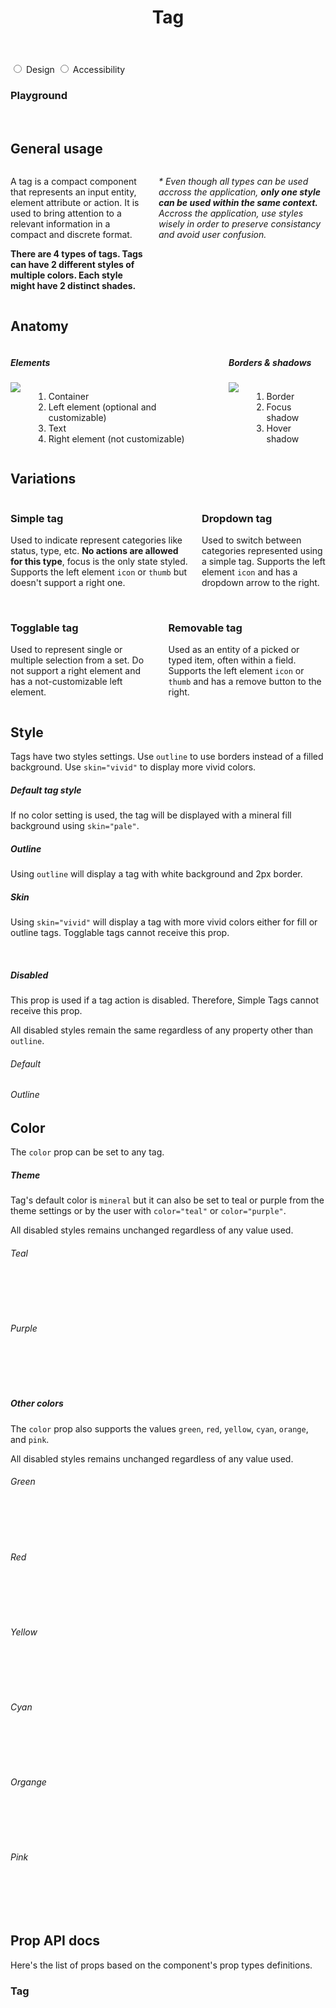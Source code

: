 

<Meta title="Components / Tag" component={Tag} />

<header className="docs-title docs-title--with-tab">
  <div>
    <h1 class="docs-title__text">Tag</h1>
  </div>
</header>

<nav className="docs-content">
  <div class="simple-tab-wrapper"></div>
  <input className="simple-tab" type="radio" name="colors-tab" id="tab1" defaultChecked/>
  <label htmlFor="tab1">Design</label>

  <input className="simple-tab" type="radio" name="colors-tab" id="tab2" />
  <label htmlFor="tab2">Accessibility</label>
</nav>

### Playground
  <Preview>
    <Story name="InteractiveDemo">
      <Fragment>
        <SimpleTagPlayground />
        <br />
        <TogglableTagPlayground />
      </Fragment>
    </Story>
  </Preview>

<div class="simple-tab__content content1">
  <h2>General usage</h2>
  <div class="columns">
    <div class="column">
      <p>A tag is a compact component that represents an input entity, element attribute or action. It is used to bring attention to a relevant information in a compact and discrete format.</p> 
      <p><strong>There are 4 types of tags. Tags can have 2 different styles of multiple colors. Each style might have 2 distinct shades.</strong></p>
    </div>
    <div class="column">
      <p><em>* Even though all types can be used accross the application, <strong>only one style can be used within the same context.</strong> Accross the application, use styles wisely in order to preserve consistancy and avoid user confusion.</em></p>
    </div>
  </div>
  <h2>Anatomy</h2>
  <div class="columns">
    <div class="column">
      <h5>Elements</h5>
      <div class="columns">
        <div class="column is-half">
          <img src="docs/tag/anatomy.png"/>
        </div>
        <div class="column is-half">
          <ol>
            <li>Container</li>
            <li>Left element (optional and customizable)</li>
            <li>Text</li>
            <li>Right element (not customizable)</li>
          </ol>
        </div>
      </div>
    </div>
    <div class="column">
      <h5>Borders & shadows</h5>
      <div class="columns">
        <div class="column is-half">
          <img src="docs/tag/borders.png"/>
        </div>
        <div class="column is-half">
          <ol>
            <li>Border</li>
            <li>Focus shadow</li>
            <li>Hover shadow</li>
          </ol>
        </div>
      </div>
    </div>
  </div>
  <h2>Variations</h2>
  <div>
    <div class="columns">
      <div class="column">
        <h3>Simple tag</h3>
        <p>Used to indicate represent categories like status, type, etc. <strong>No actions are allowed for this type</strong>, focus is the only state styled. Supports the left element <code>icon</code> or <code>thumb</code> but doesn't support a right one.</p>
        <SimpleTag text="Simple tag" />
        <SimpleTag text="Simple tag" icon="calendar" />
        <SimpleTag text="Simple tag" thumbSrc="https://avatars3.githubusercontent.com/u/1887591?s=400&u=ba45b6433752099210bf180b4448fb82e015c3a8&v=4" />
      </div>
      <div class="column">
        <h3>Dropdown tag</h3>
        <p>Used to switch between categories represented using a simple tag. Supports the left element <code>icon</code> and has a dropdown arrow to the right.<br /><br /></p>
        <Tag text="Dropdown" dropdown />
        <Tag text="Dropdown" dropdown icon="calendar" />
      </div>
    </div>
    <div class="columns">
      <div class="column">
        <h3>Togglable tag</h3>
        <p>Used to represent single or multiple selection from a set. Do not support a right element and has a not-customizable left element.</p>
        <TogglableTag text="Togglable unselected" type="togglable" />
        <TogglableTag text="Togglable selected" type="togglable" selected />
      </div>
      <div class="column">
        <h3>Removable tag</h3>
        <p>Used as an entity of a picked or typed item, often within a field. Supports the left element <code>icon</code> or <code>thumb</code> and has a remove button to the right.</p>
        <Tag text="Removable" removable />
        <Tag text="Removable" removable icon="calendar" />
        <Tag text="Removable" removable thumbSrc="https://avatars3.githubusercontent.com/u/1887591?s=400&u=ba45b6433752099210bf180b4448fb82e015c3a8&v=4" />
      </div>
    </div>
  </div>
</div>

## Style

Tags have two styles settings. Use `outline` to use borders instead of a filled background. Use `skin="vivid"` to display more vivid colors.

##### Default tag style
If no color setting is used, the tag will be displayed with a mineral fill background using `skin="pale"`.

<Preview>
  <Story name="Fill sample">
    <Fragment>
      <SimpleTag text="Simple tag" />
      <SimpleTag text="Simple tag" icon="calendar" />
      <SimpleTag text="Simple tag" thumbSrc="https://avatars3.githubusercontent.com/u/1887591?s=400&u=ba45b6433752099210bf180b4448fb82e015c3a8&v=4" />
      <TogglableTag text="Togglable" type="togglable" />
      <TogglableTag text="Togg. selected" type="togglable" selected />
      <Tag text="Dropdown" dropdown />
      <Tag text="Removable" removable />
    </Fragment>
  </Story>
</Preview>

##### Outline
Using `outline` will display a tag with white background and 2px border.

<Preview>
  <Story name="Outline sample">
    <Fragment>
      <SimpleTag outline text="Simple tag" />
      <SimpleTag outline text="Simple tag" icon="calendar" />
      <SimpleTag outline text="Simple tag" thumbSrc="https://avatars3.githubusercontent.com/u/1887591?s=400&u=ba45b6433752099210bf180b4448fb82e015c3a8&v=4" />
      <TogglableTag outline text="Togglable" type="togglable" />
      <TogglableTag outline text="Togg. selected" type="togglable" selected />
      <Tag outline text="Dropdown" dropdown />
      <Tag outline text="Removable" removable />
    </Fragment>
  </Story>
</Preview>

##### Skin
Using `skin="vivid"` will display a tag with more vivid colors either for fill or outline tags. Togglable tags cannot receive this prop.

<Preview>
  <Story name="Skin sample">
    <Fragment>
      <SimpleTag skin="vivid" text="Simple tag" />
      <SimpleTag skin="vivid" text="Simple tag" icon="calendar" />
      <SimpleTag skin="vivid" text="Simple tag" thumbSrc="https://avatars3.githubusercontent.com/u/1887591?s=400&u=ba45b6433752099210bf180b4448fb82e015c3a8&v=4" />
      <Tag skin="vivid" text="Dropdown" dropdown />
      <Tag skin="vivid" text="Removable" removable />
      <br />
      <SimpleTag outline skin="vivid" text="Simple tag" />
      <SimpleTag outline skin="vivid" text="Simple tag" icon="calendar" />
      <SimpleTag outline skin="vivid" text="Simple tag" thumbSrc="https://avatars3.githubusercontent.com/u/1887591?s=400&u=ba45b6433752099210bf180b4448fb82e015c3a8&v=4" />
      <Tag outline skin="vivid" text="Dropdown" dropdown />
      <Tag outline skin="vivid" text="Removable" removable />
    </Fragment>
  </Story>
</Preview>

##### Disabled
This prop is used if a tag action is disabled. Therefore, Simple Tags cannot receive this prop.

All disabled styles remain the same regardless of any property other than `outline`.

###### Default

<Preview>
  <Story name="Disabled sample">
    <Fragment>
      <TogglableTag disabled text="Togglable" type="togglable" />
      <TogglableTag disabled text="Togg. selected" type="togglable" skin="vivid" color="mineral" icon="check" />
      <Tag disabled text="Dropdown" dropdown />
      <Tag disabled text="Removable" removable />
    </Fragment>
  </Story>
</Preview>

###### Outline

<Preview>
  <Story name="Disabled outline sample">
    <Fragment>
      <TogglableTag disabled outline text="Togglable" type="togglable" />
      <TogglableTag disabled outline text="Togg. selected" type="togglable" skin="vivid" color="mineral" icon="check" />
      <Tag disabled outline text="Dropdown" dropdown />
      <Tag disabled outline text="Removable" removable />
    </Fragment>
  </Story>
</Preview>

## Color
The `color` prop can be set to any tag.

##### Theme
Tag's default color is `mineral` but it can also be set to teal or purple from the theme settings or by the user with `color="teal"` or `color="purple"`.

All disabled styles remains unchanged regardless of any value used.

###### Teal

<Preview>
  <Story name="Teal Theme Sample">
    <Fragment>
      <TogglableTag color="teal" text="Togglable unselected" type="togglable" />
      <Tag color="teal" text="Dropdown" dropdown icon="calendar" />
      <Tag color="teal" text="Removable" removable />
      <SimpleTag color="teal" text="Simple tag" />
      <SimpleTag color="teal" text="Simple tag" icon="calendar" />
      <SimpleTag color="teal" text="Simple tag" thumbSrc="https://avatars3.githubusercontent.com/u/1887591?s=400&u=ba45b6433752099210bf180b4448fb82e015c3a8&v=4" />
      <br />
      <TogglableTag color="teal" text="Togglable selected" type="togglable" selected/>
      <Tag color="teal" skin="vivid" text="Dropdown" icon="calendar" dropdown />
      <Tag color="teal" skin="vivid" text="Removable" removable />
      <SimpleTag color="teal" skin="vivid" text="Simple tag" />
      <SimpleTag color="teal" skin="vivid" text="Simple tag" icon="calendar" />
      <SimpleTag color="teal" skin="vivid" text="Simple tag" thumbSrc="https://avatars3.githubusercontent.com/u/1887591?s=400&u=ba45b6433752099210bf180b4448fb82e015c3a8&v=4" />
      <br />
      <TogglableTag outline color="teal" text="Togglable unselected" type="togglable" />
      <Tag outline color="teal" text="Dropdown" dropdown icon="calendar"/>
      <Tag outline color="teal" text="Removable" removable />
      <SimpleTag outline color="teal" text="Simple tag" />
      <SimpleTag outline color="teal" text="Simple tag" icon="calendar" />
      <SimpleTag outline color="teal" text="Simple tag" thumbSrc="https://avatars3.githubusercontent.com/u/1887591?s=400&u=ba45b6433752099210bf180b4448fb82e015c3a8&v=4" />
      <br /> 
      <TogglableTag outline color="teal" text="Togglable selected" type="togglable" selected/>
      <Tag outline color="teal" skin="vivid" text="Dropdown" dropdown icon="calendar"/>
      <Tag outline color="teal" skin="vivid" text="Removable" removable />
      <SimpleTag outline color="teal" skin="vivid" text="Simple tag" />
      <SimpleTag outline color="teal" skin="vivid" text="Simple tag" icon="calendar" />
      <SimpleTag outline color="teal" skin="vivid" text="Simple tag" thumbSrc="https://avatars3.githubusercontent.com/u/1887591?s=400&u=ba45b6433752099210bf180b4448fb82e015c3a8&v=4" />
    </Fragment>
  </Story>
</Preview>

###### Purple

<Preview>
  <Story name="Purple Theme Sample">
    <Fragment>
      <TogglableTag color="purple" text="Togglable unselected" type="togglable" />
      <Tag color="purple" text="Dropdown" dropdown icon="calendar" />
      <Tag color="purple" text="Removable" removable />
      <SimpleTag color="purple" text="Simple tag" />
      <SimpleTag color="purple" text="Simple tag" icon="calendar" />
      <SimpleTag color="purple" text="Simple tag" thumbSrc="https://avatars3.githubusercontent.com/u/1887591?s=400&u=ba45b6433752099210bf180b4448fb82e015c3a8&v=4" />
      <br />
      <TogglableTag color="purple" text="Togglable selected" type="togglable" selected />
      <Tag color="purple" skin="vivid" text="Dropdown" dropdown icon="calendar" />
      <Tag color="purple" skin="vivid" text="Removable" removable />
      <SimpleTag color="purple" skin="vivid" text="Simple tag" />
      <SimpleTag color="purple" skin="vivid" text="Simple tag" icon="calendar" />
      <SimpleTag color="purple" skin="vivid" text="Simple tag" thumbSrc="https://avatars3.githubusercontent.com/u/1887591?s=400&u=ba45b6433752099210bf180b4448fb82e015c3a8&v=4" />
      <br />
      <TogglableTag outline color="purple" text="Togglable unselected" type="togglable" />
      <Tag outline color="purple" text="Dropdown" dropdown icon="calendar" />
      <Tag outline color="purple" text="Removable" removable />
      <SimpleTag outline color="purple" text="Simple tag" />
      <SimpleTag outline color="purple" text="Simple tag" icon="calendar" />
      <SimpleTag outline color="purple" text="Simple tag" thumbSrc="https://avatars3.githubusercontent.com/u/1887591?s=400&u=ba45b6433752099210bf180b4448fb82e015c3a8&v=4" />
      <br /> 
      <TogglableTag outline color="purple" text="Togglable selected" type="togglable" selected />
      <Tag outline color="purple" skin="vivid" text="Dropdown" dropdown icon="calendar" />
      <Tag outline color="purple" skin="vivid" text="Removable" removable />
      <SimpleTag outline color="purple" skin="vivid" text="Simple tag" />
      <SimpleTag outline color="purple" skin="vivid" text="Simple tag" icon="calendar" />
      <SimpleTag outline color="purple" skin="vivid" text="Simple tag" thumbSrc="https://avatars3.githubusercontent.com/u/1887591?s=400&u=ba45b6433752099210bf180b4448fb82e015c3a8&v=4" />
    </Fragment>
  </Story>
</Preview>

##### Other colors
The `color` prop also supports the values `green`, `red`, `yellow`, `cyan`, `orange`, and `pink`.

All disabled styles remains unchanged regardless of any value used.

###### Green

<Preview>
  <Story name="Green Theme Sample">
    <Fragment>
      <TogglableTag color="green" text="Togglable unselected" type="togglable" />
      <Tag color="green" text="Dropdown" icon="calendar" dropdown />
      <Tag color="green" text="Removable" removable />
      <SimpleTag color="green" text="Simple tag" />
      <SimpleTag color="green" text="Simple tag" icon="calendar" />
      <SimpleTag color="green" text="Simple tag" thumbSrc="https://avatars3.githubusercontent.com/u/1887591?s=400&u=ba45b6433752099210bf180b4448fb82e015c3a8&v=4" />
      <br />
      <TogglableTag color="green" text="Togglable selected" type="togglable" selected />
      <Tag color="green" skin="vivid" text="Dropdown" icon="calendar" dropdown />
      <Tag color="green" skin="vivid" text="Removable" removable />
      <SimpleTag color="green" skin="vivid" text="Simple tag" />
      <SimpleTag color="green" skin="vivid" text="Simple tag" icon="calendar" />
      <SimpleTag color="green" skin="vivid" text="Simple tag" thumbSrc="https://avatars3.githubusercontent.com/u/1887591?s=400&u=ba45b6433752099210bf180b4448fb82e015c3a8&v=4" />
      <br />
      <TogglableTag outline color="green" text="Togglable unselected" type="togglable" />
      <Tag outline color="green" text="Dropdown" icon="calendar" dropdown />
      <Tag outline color="green" text="Removable" removable />
      <SimpleTag outline color="green" text="Simple tag" />
      <SimpleTag outline color="green" text="Simple tag" icon="calendar" />
      <SimpleTag outline color="green" text="Simple tag" thumbSrc="https://avatars3.githubusercontent.com/u/1887591?s=400&u=ba45b6433752099210bf180b4448fb82e015c3a8&v=4" />
      <br /> 
      <TogglableTag outline color="green" text="Togglable selected" type="togglable" selected />
      <Tag outline color="green" skin="vivid" text="Dropdown" icon="calendar" dropdown />
      <Tag outline color="green" skin="vivid" text="Removable" removable />
      <SimpleTag outline color="green" skin="vivid" text="Simple tag" />
      <SimpleTag outline color="green" skin="vivid" text="Simple tag" icon="calendar" />
      <SimpleTag outline color="green" skin="vivid" text="Simple tag" thumbSrc="https://avatars3.githubusercontent.com/u/1887591?s=400&u=ba45b6433752099210bf180b4448fb82e015c3a8&v=4" />
    </Fragment>
  </Story>
</Preview>

###### Red

<Preview>
  <Story name="Red Theme Sample">
    <Fragment>
      <TogglableTag color="red" text="Togglable unselected" type="togglable" />
      <Tag color="red" text="Dropdown" dropdown />
      <Tag color="red" text="Removable" removable />
      <SimpleTag color="red" text="Simple tag" />
      <SimpleTag color="red" text="Simple tag" icon="calendar" />
      <SimpleTag color="red" text="Simple tag" thumbSrc="https://avatars3.githubusercontent.com/u/1887591?s=400&u=ba45b6433752099210bf180b4448fb82e015c3a8&v=4" />
      <br />
      <TogglableTag color="red" text="Togglable selected" type="togglable" selected />
      <Tag color="red" skin="vivid" text="Dropdown" dropdown />
      <Tag color="red" skin="vivid" text="Removable" removable />
      <SimpleTag color="red" skin="vivid" text="Simple tag" />
      <SimpleTag color="red" skin="vivid" text="Simple tag" icon="calendar" />
      <SimpleTag color="red" skin="vivid" text="Simple tag" thumbSrc="https://avatars3.githubusercontent.com/u/1887591?s=400&u=ba45b6433752099210bf180b4448fb82e015c3a8&v=4" />
      <br />
      <TogglableTag outline color="red" text="Togglable unselected" type="togglable" />
      <Tag outline color="red" text="Dropdown" dropdown />
      <Tag outline color="red" text="Removable" removable />
      <SimpleTag outline color="red" text="Simple tag" />
      <SimpleTag outline color="red" text="Simple tag" icon="calendar" />
      <SimpleTag outline color="red" text="Simple tag" thumbSrc="https://avatars3.githubusercontent.com/u/1887591?s=400&u=ba45b6433752099210bf180b4448fb82e015c3a8&v=4" />
      <br /> 
      <TogglableTag outline color="red" text="Togglable selected" type="togglable" selected />
      <Tag outline color="red" skin="vivid" text="Dropdown" dropdown />
      <Tag outline color="red" skin="vivid" text="Removable" removable />
      <SimpleTag outline color="red" skin="vivid" text="Simple tag" />
      <SimpleTag outline color="red" skin="vivid" text="Simple tag" icon="calendar" />
      <SimpleTag outline color="red" skin="vivid" text="Simple tag" thumbSrc="https://avatars3.githubusercontent.com/u/1887591?s=400&u=ba45b6433752099210bf180b4448fb82e015c3a8&v=4" />
    </Fragment>
  </Story>
</Preview>

###### Yellow

<Preview>
  <Story name="Yellow Theme Sample">
    <Fragment>
      <TogglableTag color="yellow" text="Togglable unselected" type="togglable" />
      <Tag color="yellow" text="Dropdown" dropdown />
      <Tag color="yellow" text="Removable" removable />
      <SimpleTag color="yellow" text="Simple tag" />
      <SimpleTag color="yellow" text="Simple tag" icon="calendar" />
      <SimpleTag color="yellow" text="Simple tag" thumbSrc="https://avatars3.githubusercontent.com/u/1887591?s=400&u=ba45b6433752099210bf180b4448fb82e015c3a8&v=4" />
      <br />
      <TogglableTag color="yellow" text="Togglable selected" type="togglable" selected />
      <Tag color="yellow" skin="vivid" text="Dropdown" dropdown />
      <Tag color="yellow" skin="vivid" text="Removable" removable />
      <SimpleTag color="yellow" skin="vivid" text="Simple tag" />
      <SimpleTag color="yellow" skin="vivid" text="Simple tag" icon="calendar" />
      <SimpleTag color="yellow" skin="vivid" text="Simple tag" thumbSrc="https://avatars3.githubusercontent.com/u/1887591?s=400&u=ba45b6433752099210bf180b4448fb82e015c3a8&v=4" />
      <br />
      <TogglableTag outline color="yellow" text="Togglable unselected" type="togglable" />
      <Tag outline color="yellow" text="Dropdown" dropdown />
      <Tag outline color="yellow" text="Removable" removable />
      <SimpleTag outline color="yellow" text="Simple tag" />
      <SimpleTag outline color="yellow" text="Simple tag" icon="calendar" />
      <SimpleTag outline color="yellow" text="Simple tag" thumbSrc="https://avatars3.githubusercontent.com/u/1887591?s=400&u=ba45b6433752099210bf180b4448fb82e015c3a8&v=4" />
      <br /> 
      <TogglableTag outline color="yellow" text="Togglable selected" type="togglable" selected />
      <Tag outline color="yellow" skin="vivid" text="Dropdown" dropdown />
      <Tag outline color="yellow" skin="vivid" text="Removable" removable />
      <SimpleTag outline color="yellow" skin="vivid" text="Simple tag" />
      <SimpleTag outline color="yellow" skin="vivid" text="Simple tag" icon="calendar" />
      <SimpleTag outline color="yellow" skin="vivid" text="Simple tag" thumbSrc="https://avatars3.githubusercontent.com/u/1887591?s=400&u=ba45b6433752099210bf180b4448fb82e015c3a8&v=4" />
    </Fragment>
  </Story>
</Preview>

###### Cyan

<Preview>
  <Story name="Cyan Theme Sample">
    <Fragment>
      <TogglableTag color="cyan" text="Togglable unselected" type="togglable" />
      <Tag color="cyan" text="Dropdown" dropdown />
      <Tag color="cyan" text="Removable" removable />
      <SimpleTag color="cyan" text="Simple tag" />
      <SimpleTag color="cyan" text="Simple tag" icon="calendar" />
      <SimpleTag color="cyan" text="Simple tag" thumbSrc="https://avatars3.githubusercontent.com/u/1887591?s=400&u=ba45b6433752099210bf180b4448fb82e015c3a8&v=4" />
      <br />
      <TogglableTag color="cyan" text="Togglable selected" type="togglable" selected />
      <Tag color="cyan" skin="vivid" text="Dropdown" dropdown />
      <Tag color="cyan" skin="vivid" text="Removable" removable />
      <SimpleTag color="cyan" skin="vivid" text="Simple tag" />
      <SimpleTag color="cyan" skin="vivid" text="Simple tag" icon="calendar" />
      <SimpleTag color="cyan" skin="vivid" text="Simple tag" thumbSrc="https://avatars3.githubusercontent.com/u/1887591?s=400&u=ba45b6433752099210bf180b4448fb82e015c3a8&v=4" />
      <br />
      <TogglableTag outline color="cyan" text="Togglable unselected" type="togglable" />
      <Tag outline color="cyan" text="Dropdown" dropdown />
      <Tag outline color="cyan" text="Removable" removable />
      <SimpleTag outline color="cyan" text="Simple tag" />
      <SimpleTag outline color="cyan" text="Simple tag" icon="calendar" />
      <SimpleTag outline color="cyan" text="Simple tag" thumbSrc="https://avatars3.githubusercontent.com/u/1887591?s=400&u=ba45b6433752099210bf180b4448fb82e015c3a8&v=4" />
      <br /> 
      <TogglableTag outline color="cyan" text="Togglable selected" type="togglable" selected />
      <Tag outline color="cyan" skin="vivid" text="Dropdown" dropdown />
      <Tag outline color="cyan" skin="vivid" text="Removable" removable />
      <SimpleTag outline color="cyan" skin="vivid" text="Simple tag" />
      <SimpleTag outline color="cyan" skin="vivid" text="Simple tag" icon="calendar" />
      <SimpleTag outline color="cyan" skin="vivid" text="Simple tag" thumbSrc="https://avatars3.githubusercontent.com/u/1887591?s=400&u=ba45b6433752099210bf180b4448fb82e015c3a8&v=4" />
    </Fragment>
  </Story>
</Preview>

###### Organge

<Preview>
  <Story name="Organge Theme Sample">
    <Fragment>
      <TogglableTag color="orange" text="Togglable unselected" type="togglable" />
      <Tag color="orange" text="Dropdown" dropdown />
      <Tag color="orange" text="Removable" removable />
      <SimpleTag color="orange" text="Simple tag" />
      <SimpleTag color="orange" text="Simple tag" icon="calendar" />
      <SimpleTag color="orange" text="Simple tag" thumbSrc="https://avatars3.githubusercontent.com/u/1887591?s=400&u=ba45b6433752099210bf180b4448fb82e015c3a8&v=4" />
      <br />
      <TogglableTag color="orange" text="Togglable selected" type="togglable" selected />
      <Tag color="orange" skin="vivid" text="Dropdown" dropdown />
      <Tag color="orange" skin="vivid" text="Removable" removable />
      <SimpleTag color="orange" skin="vivid" text="Simple tag" />
      <SimpleTag color="orange" skin="vivid" text="Simple tag" icon="calendar" />
      <SimpleTag color="orange" skin="vivid" text="Simple tag" thumbSrc="https://avatars3.githubusercontent.com/u/1887591?s=400&u=ba45b6433752099210bf180b4448fb82e015c3a8&v=4" />
      <br />
      <TogglableTag outline color="orange" text="Togglable unselected" type="togglable" />
      <Tag outline color="orange" text="Dropdown" dropdown />
      <Tag outline color="orange" text="Removable" removable />
      <SimpleTag outline color="orange" text="Simple tag" />
      <SimpleTag outline color="orange" text="Simple tag" icon="calendar" />
      <SimpleTag outline color="orange" text="Simple tag" thumbSrc="https://avatars3.githubusercontent.com/u/1887591?s=400&u=ba45b6433752099210bf180b4448fb82e015c3a8&v=4" />
      <br /> 
      <TogglableTag outline color="orange" text="Togglable selected" type="togglable" selected />
      <Tag outline color="orange" skin="vivid" text="Dropdown" dropdown />
      <Tag outline color="orange" skin="vivid" text="Removable" removable />
      <SimpleTag outline color="orange" skin="vivid" text="Simple tag" />
      <SimpleTag outline color="orange" skin="vivid" text="Simple tag" icon="calendar" />
      <SimpleTag outline color="orange" skin="vivid" text="Simple tag" thumbSrc="https://avatars3.githubusercontent.com/u/1887591?s=400&u=ba45b6433752099210bf180b4448fb82e015c3a8&v=4" />
    </Fragment>
  </Story>
</Preview>

###### Pink

<Preview>
  <Story name="Pink Theme Sample">
    <Fragment>
      <TogglableTag color="pink" text="Togglable unselected" type="togglable" />
      <Tag color="pink" text="Dropdown" dropdown />
      <Tag color="pink" text="Removable" removable />
      <SimpleTag color="pink" text="Simple tag" />
      <SimpleTag color="pink" text="Simple tag" icon="calendar" />
      <SimpleTag color="pink" text="Simple tag" thumbSrc="https://avatars3.githubusercontent.com/u/1887591?s=400&u=ba45b6433752099210bf180b4448fb82e015c3a8&v=4" />
      <br />
      <TogglableTag color="pink" text="Togglable selected" type="togglable" selected />
      <Tag color="pink" skin="vivid" text="Dropdown" dropdown />
      <Tag color="pink" skin="vivid" text="Removable" removable />
      <SimpleTag color="pink" skin="vivid" text="Simple tag" />
      <SimpleTag color="pink" skin="vivid" text="Simple tag" icon="calendar" />
      <SimpleTag color="pink" skin="vivid" text="Simple tag" thumbSrc="https://avatars3.githubusercontent.com/u/1887591?s=400&u=ba45b6433752099210bf180b4448fb82e015c3a8&v=4" />
      <br />
      <TogglableTag outline color="pink" text="Togglable unselected" type="togglable" />
      <Tag outline color="pink" text="Dropdown" dropdown />
      <Tag outline color="pink" text="Removable" removable />
      <SimpleTag outline color="pink" text="Simple tag" />
      <SimpleTag outline color="pink" text="Simple tag" icon="calendar" />
      <SimpleTag outline color="pink" text="Simple tag" thumbSrc="https://avatars3.githubusercontent.com/u/1887591?s=400&u=ba45b6433752099210bf180b4448fb82e015c3a8&v=4" />
      <br /> 
      <TogglableTag outline color="pink" text="Togglable selected" type="togglable" selected />
      <Tag outline color="pink" skin="vivid" text="Dropdown" dropdown />
      <Tag outline color="pink" skin="vivid" text="Removable" removable />
      <SimpleTag outline color="pink" skin="vivid" text="Simple tag" />
      <SimpleTag outline color="pink" skin="vivid" text="Simple tag" icon="calendar" />
      <SimpleTag outline color="pink" skin="vivid" text="Simple tag" thumbSrc="https://avatars3.githubusercontent.com/u/1887591?s=400&u=ba45b6433752099210bf180b4448fb82e015c3a8&v=4" />
    </Fragment>
  </Story>
</Preview>

## Prop API docs

Here's the list of props based on the component's prop types definitions.
### Tag
<Props of={Tag} />